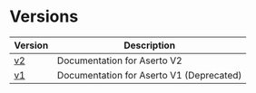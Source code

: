 # Versions

| Version | Description |
| --------| ----------- |
| [v2](/docs)      | Documentation for Aserto V2 |
| [v1](/docs/v1)      | Documentation for Aserto V1 (Deprecated)  |
